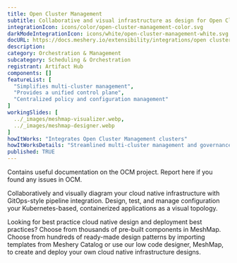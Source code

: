 ```yaml
---
title: Open Cluster Management
subtitle: Collaborative and visual infrastructure as design for Open Cluster Management
integrationIcon: icons/color/open-cluster-management-color.svg
darkModeIntegrationIcon: icons/white/open-cluster-management-white.svg
docURL: https://docs.meshery.io/extensibility/integrations/open cluster management
description: 
category: Orchestration & Management
subcategory: Scheduling & Orchestration
registrant: Artifact Hub
components: []
featureList: [
  "Simplifies multi-cluster management",
  "Provides a unified control plane",
  "Centralized policy and configuration management"
]
workingSlides: [
  ../_images/meshmap-visualizer.webp,
  ../_images/meshmap-designer.webp
]
howItWorks: "Integrates Open Cluster Management clusters"
howItWorksDetails: "Streamlined multi-cluster management and governance"
published: TRUE
---
```

<p>
Contains useful documentation on the OCM project. Report here if you found any issues in OCM.
</p>
<p>
    Collaboratively and visually diagram your cloud native infrastructure with GitOps-style pipeline integration. Design, test, and manage configuration your Kubernetes-based, containerized applications as a visual topology.
</p>
<p>
    Looking for best practice cloud native design and deployment best practices? Choose from thousands of pre-built components in MeshMap. Choose from hundreds of ready-made design patterns by importing templates from Meshery Catalog or use our low code designer, MeshMap, to create and deploy your own cloud native infrastructure designs.
</p>
